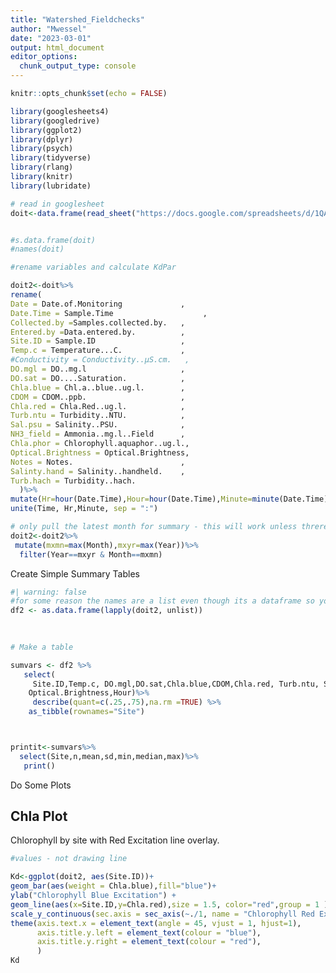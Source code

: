 ```yaml
---
title: "Watershed_Fieldchecks"
author: "Mwessel"
date: "2023-03-01"
output: html_document
editor_options:
  chunk_output_type: console
---
```



```r
knitr::opts_chunk$set(echo = FALSE)
```


```r

library(googlesheets4)
library(googledrive)
library(ggplot2)
library(dplyr)
library(psych)
library(tidyverse)
library(rlang)
library(knitr)
library(lubridate)

# read in googlesheet
doit<-data.frame(read_sheet("https://docs.google.com/spreadsheets/d/1QA9c1yXKe87fepSy2IrKXdG5lwptLW3lu7fKk-ahDsc/edit?usp=sharing"))


#s.data.frame(doit)
#names(doit)

#rename variables and calculate KdPar

doit2<-doit%>%
rename(
Date = Date.of.Monitoring             ,
Date.Time = Sample.Time                    , 
Collected.by =Samples.collected.by.   , 
Entered.by =Data.entered.by.          , 
Site.ID = Sample.ID                   , 
Temp.c = Temperature...C.             , 
#Conductivity = Conductivity..µS.cm.   , 
DO.mgl = DO..mg.l                     , 
DO.sat = DO....Saturation.            , 
Chla.blue = Chl.a..blue..ug.l.        , 
CDOM = CDOM..ppb.                     , 
Chla.red = Chla.Red..ug.l.            , 
Turb.ntu = Turbidity..NTU.            , 
Sal.psu = Salinity..PSU.              , 
NH3_field = Ammonia..mg.l..Field      , 
Chla.phor = Chlorophyll.aquaphor..ug.l.,
Optical.Brightness = Optical.Brightness,
Notes = Notes.                        , 
Salinty.hand = Salinity..handheld.    , 
Turb.hach = Turbidity..hach.            
  )%>%
mutate(Hr=hour(Date.Time),Hour=hour(Date.Time),Minute=minute(Date.Time),Month=month(Date),Year=year(Date))%>%
unite(Time, Hr,Minute, sep = ":")  

# only pull the latest month for summary - this will work unless threre is a sampling event that crosses a month
doit2<-doit2%>%
 mutate(mxmn=max(Month),mxyr=max(Year))%>%
  filter(Year==mxyr & Month==mxmn)

```




Create Simple Summary Tables


```r

#| warning: false
#for some reason the names are a list even though its a dataframe so you have to unlist it;
df2 <- as.data.frame(lapply(doit2, unlist))
 
 

# Make a table

sumvars <- df2 %>%
   select(
     Site.ID,Temp.c, DO.mgl,DO.sat,Chla.blue,CDOM,Chla.red, Turb.ntu, Sal.psu,NH3_field, Chla.phor,
    Optical.Brightness,Hour)%>%
     describe(quant=c(.25,.75),na.rm =TRUE) %>%
    as_tibble(rownames="Site")



printit<-sumvars%>%
  select(Site,n,mean,sd,min,median,max)%>%
   print()

```



Do Some Plots

## Chla Plot

 Chlorophyll by site with Red Excitation line overlay.


```r

#values - not drawing line

Kd<-ggplot(doit2, aes(Site.ID))+
geom_bar(aes(weight = Chla.blue),fill="blue")+
ylab("Chlorophyll Blue Excitation") +
geom_line(aes(x=Site.ID,y=Chla.red),size = 1.5, color="red",group = 1 ) +
scale_y_continuous(sec.axis = sec_axis(~./1, name = "Chlorophyll Red Excitation")) +
theme(axis.text.x = element_text(angle = 45, vjust = 1, hjust=1),
      axis.title.y.left = element_text(colour = "blue"),
      axis.title.y.right = element_text(colour = "red"),
      )
Kd


```


